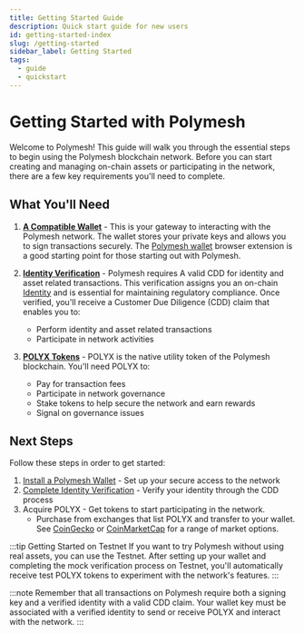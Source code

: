 ```yaml
---
title: Getting Started Guide
description: Quick start guide for new users
id: getting-started-index
slug: /getting-started
sidebar_label: Getting Started
tags:
  - guide
  - quickstart
---
```


# Getting Started with Polymesh

Welcome to Polymesh! This guide will walk you through the essential steps to begin using the Polymesh blockchain network. Before you can start creating and managing on-chain assets or participating in the network, there are a few key requirements you'll need to complete.

## What You'll Need

1. [**A Compatible Wallet**](/getting-started/keys) - This is your gateway to interacting with the Polymesh network. The wallet stores your private keys and allows you to sign transactions securely. The [Polymesh wallet](/getting-started/keys/polymesh-wallet) browser extension is a good starting point for those starting out with Polymesh.

2. [**Identity Verification**](/getting-started/onboarding) - Polymesh requires A valid CDD for identity and asset related transactions. This verification assigns you an on-chain [Identity](/identity) and is essential for maintaining regulatory compliance. Once verified, you'll receive a Customer Due Diligence (CDD) claim that enables you to:

   - Perform identity and asset related transactions
   - Participate in network activities

3. [**POLYX Tokens**](/polyx) - POLYX is the native utility token of the Polymesh blockchain. You'll need POLYX to:
   - Pay for transaction fees
   - Participate in network governance
   - Stake tokens to help secure the network and earn rewards
   - Signal on governance issues

## Next Steps

Follow these steps in order to get started:

1. [Install a Polymesh Wallet](/getting-started/keys) - Set up your secure access to the network
2. [Complete Identity Verification](/getting-started/onboarding) - Verify your identity through the CDD process
3. Acquire POLYX - Get tokens to start participating in the network.
   - Purchase from exchanges that list POLYX and transfer to your wallet. See [CoinGecko](https://www.coingecko.com/en/coins/polymesh#markets) or [CoinMarketCap](https://coinmarketcap.com/currencies/polymesh/#Markets) for a range of market options.

:::tip Getting Started on Testnet
If you want to try Polymesh without using real assets, you can use the Testnet. After setting up your wallet and completing the mock verification process on Testnet, you'll automatically receive test POLYX tokens to experiment with the network's features.
:::

:::note
Remember that all transactions on Polymesh require both a signing key and a verified identity with a valid CDD claim. Your wallet key must be associated with a verified identity to send or receive POLYX and interact with the network.
:::
